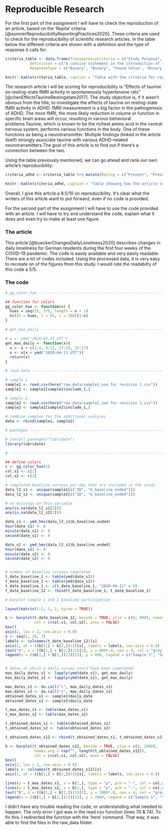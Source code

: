 # Reproducible Research

For the first part of the assignment I will have to check the reproduction of an article, based on the 'Repita' criteria [@sumnerReproducibilityReportingPractices2020]. These criteria are used to check for the reproducibility of scientific research articles. In the table below the different criteria are shown with a definition and the type of response it calls for.

```r
criteria_table <- data.frame(TransparencyCriteria = c("Study Purpose", "Data Availability Statement", "Data Location", "Study Location", "Author Review", "Ethics Statement", "Funding Statement", "Code Availability"),
           Definition = c("A concise statement in the introduction of the article, often in the last paragraph, that establishes the reason the research was conducted. Also called the studyobjective.", "A statement, in an individual section offset from the main body of text, that explains how or if one can access a study’s data. The title of the section may vary, but it must explicitly mention data; it is therefore distinct from a supplementary materials section.", "Where the article’s data can be accessed, either raw or processed.", "Author has stated in the methods section where the study took place or the data’s country/region of origin.", "The professionalism of the contact information that the author has provided in the manuscript.", "A statement within the manuscript indicating any ethical concerns, including the presence of sensitive data.", "A statement within the manuscript indicating whether or not the authors received funding for their research.", "Authors have shared access to the most updated code that they used in their study, including code used for analysis."),
           ResponseType = c("Binary", "Binary", "Found Value", "Binary; Found Value", "Found Value", "Binary", "Binary", "Binary"))

knitr::kable(criteria_table, caption = "Table with the criteria for reproducibility.")

```

The research article I will be scoring for reproducibility is “Effects of taurine on resting-state fMRI activity in spontaneously hypertensive rats” [@chenEffectsTaurineRestingstate2017]. The study objective is, if it wasn't obvious from the title, to investigate the effects of taurine on resting-state fMRI activity in ADHD. fMRI measurement is a big factor in the pathogenesis of ADHD. The more fMRI, the more likely reduction in volume or function in specific brain areas will occur, resulting in various behavioral problems.Taurine, which is known to be the richest amino acid in the central nervous system, performs various functions in the body. One of these functions as being a neurotransmitter. Multiple findings (linked in the article itself) strongly associate taurine with various ADHD-related neurotransmitters.The goal of this article is to find out if there's a connection between the two.

Using the table previously mentioned, we can go ahead and rank our own article's reproducibility:

```r
criteria_adhd <- criteria_table %>% mutate(Rating = c("Present", "Present", "Present, the data can be found [here](https://figshare.com/articles/dataset/SHR/5091727)", "The workplace of the authors has been given (Taiwan), but the location where the research has been performed remains unnamed.", "Only 2 of the authors' email adresses have been given, the others are not able to be contacted", "Not present", "Present", "Not present"))

knitr::kable(criteria_adhd, caption = "Table showing how the article scored on reproducibility.")
```

Overall, I give this article a 8.5/10 on reproducibility. It's clear what the writers of this article want to put forward, even if no code is provided. 

##############################################################################

For the second part of the assignment I will have to use the code provided with an article. I will have to try and understand the code, explain what it does and even try to make at least one figure.

### The article 

This article [@bueckerChangesDailyLoneliness2020] describes changes in daily loneliness for German residents during the first four weeks of the COVID-19 pandemic. The code is easily available and very easily readable. There are a lot of codes included. Using the processed data, it is very easy to recreate on of the figures from this study. I would rate the readabilty of this code a 5/5. 

### The code

```r
# gg_color_hue ------------------------------------------------------------

## function for colors
gg_color_hue <- function(n) {
  hues = seq(15, 375, length = n + 1)
  hcl(h = hues, l = 65, c = 100)[1:n]
}

# get_max_daily -----------------------------------------------------------

# x <- ymd("2020-03-23 UTC")
get_max_daily <- function(x){
  x <- x + c(1:4, 9:12, 17:20, 25:27)
  x <- x[x < ymd("2020-04-13 UTC")]
  return(x)
}

# read data ---------------------------------------------------------------

# sample 1
sample1 <- read.csv(here("raw_data/sample1_use for revision 1.csv"))
sample1 <- sample1[sample1$include_1,]

# sample 2
sample2 <- read.csv(here("raw_data/sample2_use for revision 1.csv"))
sample2 <- sample2[sample2$include_1,]

# combine samples for the additional analyses
data <- rbind(sample1, sample2)

# packages ----------------------------------------------------------------

# install.packages("lubridate")
library(lubridate)

# -------------------------------------------------------------------------

## define colors
c <- gg_color_hue(2)
col.s1 <- c[1]
col.s2 <- c[2]

# completed baseline surveys per day that are included in the study
data_l2_s1 <- unique(sample1[c("ID", "b_baseline_ended")])
data_l2_s2 <- unique(sample2[c("ID", "b_baseline_ended")])

# no missings on this variable
any(is.na(data_l2_s1[2]))
any(is.na(data_l2_s2[2]))

date_s1 <- ymd_hms(data_l2_s1$b_baseline_ended)
hour(date_s1) <- 0
minute(date_s1) <- 0
second(date_s1) <- 0

date_s2 <- ymd_hms(data_l2_s2$b_baseline_ended)
hour(date_s2) <- 0
minute(date_s2) <- 0
second(date_s2) <- 0


# number of baseline surveys completed
t_date_baseline_1 <- table(ymd(date_s1))
t_date_baseline_2 <- table(ymd(date_s2))
t_date_baseline_1 <- c(t_date_baseline_1, "2020-04-12" = 0)
t_date_baseline_12 <- rbind(t_date_baseline_1, t_date_baseline_2)

# barplot sample 1 and 2 baseline participation ---------------------------

layout(matrix(1:2, 1, 2, byrow = TRUE))

b <- barplot(t_date_baseline_12, beside = TRUE, ylim = c(0, 800), names.arg = rep("", length(t_date_baseline_12)),
             col = c(col.s1, col.s2), axes = FALSE)
box()
axis(2, las = 2, cex.axis = 0.8)
s <- seq(1, 28, 7)
labels <- colnames(t_date_baseline_12)[s]
axis(1, at = ((b[1,] + b[2,])/2)[s], labels = labels, cex.axis = 0.8)
text("A", x = ((b[1,] + b[2,])/2)[2], y = 800*.9, cex = 4, col = "grey")
legend(x = ((b[1,] + b[2,])/2)[15], y = 800, legend = c("Sample 1", "Sample 2"), fill = c(col.s1, col.s2), bty = "n")


# dates at which a daily survey could have been completed:
max_daily_dates_s1 <- lapply(ymd(date_s1), get_max_daily)
max_daily_dates_s2 <- lapply(ymd(date_s2), get_max_daily)

max_dates_s1 <- do.call("c", max_daily_dates_s1)
max_dates_s2 <- do.call("c", max_daily_dates_s2)
obtained_dates_s1 <- sample1$daily_date
obtained_dates_s2 <- sample2$daily_date

t_max_dates_s1 <- table(max_dates_s1)
t_max_dates_s2 <- table(max_dates_s2)

t_obtained_dates_s1 <- table(obtained_dates_s1)
t_obtained_dates_s2 <- table(obtained_dates_s2)

t_obtained_dates_s12 <- rbind(t_obtained_dates_s1, t_obtained_dates_s2)

b <- barplot(t_obtained_dates_s12, beside = TRUE, ylim = c(0, 2000),
             names.arg = rep("", length(t_obtained_dates_s12)),
             col = c(col.s1, col.s2), axes = FALSE)
box()
axis(2, las = 2, cex.axis = 0.8)
labels <- colnames(t_obtained_dates_s12)[s]
axis(1, at = ((b[1,] + b[2,])/2)[s], labels = labels, cex.axis = 0.8)

lines(y = t_max_dates_s1, x = b[1,], type = "p", pch = "-", col = col.s1, cex = 1.5)
lines(y = t_max_dates_s2, x = b[2,], type = "p", pch = "-", col = col.s2, cex = 1.5)
text("B", x = ((b[1,] + b[2,])/2)[2], y = 2000*.9, cex = 4, col = "grey")
legend(x = ((b[1,] + b[2,])/2)[15], y = 2000, legend = c("Sample 1", "Sample 2"), fill = c(col.s1, col.s2), bty = "n")
```





I didn't have any trouble reading the code, or understanding what needed to happen. The only error I got was in the read.csv function (lines 70 & 74). To fix this. I redirected the function with the 'here' command. That way, it was able to find the files in the raw_data folder.

